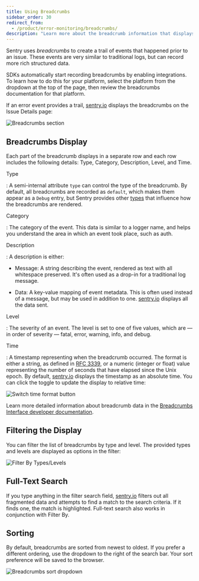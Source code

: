 ```yaml
---
title: Using Breadcrumbs
sidebar_order: 30
redirect_from:
  - /product/error-monitoring/breadcrumbs/
description: "Learn more about the breadcrumb information that displays on the Issue Details page and how you can filter to help resolve issues."
---
```


Sentry uses _breadcrumbs_ to create a trail of events that happened prior to an issue. These events are very similar to traditional logs, but can record more rich structured data.

SDKs automatically start recording breadcrumbs by enabling integrations. To learn how to do this for your platform, select the platform from the dropdown at the top of the page, then review the breadcrumbs documentation for that platform.

If an error event provides a trail, [sentry.io](https://sentry.io) displays the breadcrumbs on the Issue Details page:

![Breadcrumbs section](breadcrumbs-section.png)

## Breadcrumbs Display

Each part of the breadcrumb displays in a separate row and each row includes the following details: Type, Category, Description, Level, and Time.

Type

: A semi-internal attribute `type` can control the type of the breadcrumb. By default, all breadcrumbs are recorded as `default`, which makes them appear as a `Debug` entry, but Sentry provides other [types](https://develop.sentry.dev/sdk/event-payloads/breadcrumbs/#breadcrumb-types) that influence how the breadcrumbs are rendered.

Category

: The category of the event. This data is similar to a logger name, and helps you understand the area in which an event took place, such as auth.

Description

: A description is either:

- Message: A string describing the event, rendered as text with all whitespace preserved. It's often used as a drop-in for a traditional log message.

- Data: A key-value mapping of event metadata. This is often used instead of a message, but may be used in addition to one. [sentry.io](https://sentry.io) displays all the data sent.

Level

: The severity of an event. The level is set to one of five values, which are — in order of severity — fatal, error, warning, info, and debug.

Time

: A timestamp representing when the breadcrumb occurred. The format is either a string, as defined in [RFC 3339](https://tools.ietf.org/html/rfc3339), or a numeric (integer or float) value representing the number of seconds that have elapsed since the Unix epoch. By default, [sentry.io](https://sentry.io) displays the timestamp as an absolute time. You can click the toggle to update the display to relative time:

![Switch time format button](breadcrumbs-relative-time-switch.png)

Learn more detailed information about breadcrumb data in the [Breadcrumbs Interface developer documentation](https://develop.sentry.dev/sdk/event-payloads/breadcrumbs/).

## Filtering the Display

You can filter the list of breadcrumbs by type and level. The provided types and levels are displayed as options in the filter:

![Filter By Types/Levels](breadcrumbs-filter-by.png)

## Full-Text Search

If you type anything in the filter search field, [sentry.io](https://sentry.io) filters out all fragmented data and attempts to find a match to the search criteria. If it finds one, the match is highlighted. Full-text search also works in conjunction with Filter By.

## Sorting

By default, breadcrumbs are sorted from newest to oldest. If you prefer a different ordering, use the dropdown to the right of the search bar. Your sort preference will be saved to the browser.

![Breadcrumbs sort dropdown](breadcrumbs-sort.png)
